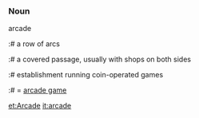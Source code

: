 ===Noun===
arcade
:# a row of arcs
:# a covered passage, usually with shops on both sides
:# establishment running coin-operated games
:# = [[arcade game]]

[[et:Arcade]]
[[it:arcade]]